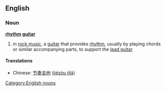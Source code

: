 ==English==
===Noun===
'''[[rhythm]] [[guitar]]'''
# in [[rock music]], a [[guitar]] that provides [[rhythm]], usually by playing chords or similar accompanying parts, to support the [[lead guitar]]
====Translations====
*Chinese: [[节奏吉他]] ([[jiézòu jítā]])

[[Category:English nouns]]